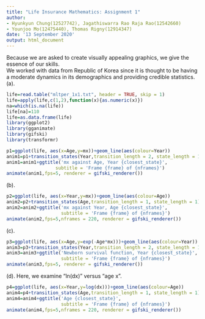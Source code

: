 ---
title: "Life Insurance Mathematics: Assignment 1"
author: 
- Hyunkyun Chung(12527742), Jagathiswarra Rao Raja Rao(12542660)
- Younjoo Mo(12475440), Thomas Rigny(12914347)
date: '13 September 2020'
output: html_document
---
Because we are asked to create visually appealing graphics, we give the essence of our skills.  
We worked with data from Republic of Korea since it is thought to be having a moderate dynamics in its demographics and providing credible statistics.  
(a).
```{r warning = FALSE, message=FALSE}
life=read.table("mltper_1x1.txt", header = TRUE, skip = 1)
life=apply(life,c(1,2),function(x){as.numeric(x)})
na=which(is.na(life))
life[na]=110
life=as.data.frame(life)
library(ggplot2)
library(gganimate)
library(gifski)
library(transformr)

p1=ggplot(life, aes(x=Age,y=mx))+geom_line(aes(colour=Year))
anim1=p1+transition_states(Year,transition_length = 2, state_length = 1)
anim1=anim1+ggtitle('mx against Age, Year {closest_state}',
                  subtitle = 'Frame {frame} of {nframes}')
animate(anim1,fps=5, renderer = gifski_renderer())
```

(b).
```{r warning = FALSE, message=FALSE}
p2=ggplot(life, aes(x=Year,y=mx))+geom_line(aes(colour=Age))
anim2=p2+transition_states(Age,transition_length = 1, state_length = 1)
anim2=anim2+ggtitle('mx against Year, Age {closest_state}',
                    subtitle = 'Frame {frame} of {nframes}')
animate(anim2,fps=5,nframes = 220, renderer = gifski_renderer())
```

(c).
```{r warning = FALSE, message=FALSE}
p3=ggplot(life, aes(x=Age,y=exp(-Age*mx)))+geom_line(aes(colour=Year))
anim3=p3+transition_states(Year,transition_length = 2, state_length = 1)
anim3=anim3+ggtitle('Newborn survival function, Year {closest_state}',
                    subtitle = 'Frame {frame} of {nframes}')
animate(anim3,fps=5, renderer = gifski_renderer())
```

(d).
Here, we examine "ln(dx)" versus "age x".
```{r warning = FALSE, message=FALSE}
p4=ggplot(life, aes(x=Year,y=log(dx)))+geom_line(aes(colour=Age))
anim4=p4+transition_states(Age,transition_length = 1, state_length = 1)
anim4=anim4+ggtitle('Age {closest_state}',
                    subtitle = 'Frame {frame} of {nframes}')
animate(anim4,fps=5,nframes = 220, renderer = gifski_renderer())
```
